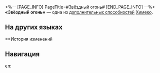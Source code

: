 <%-- [PAGE_INFO]
PageTitle=#Звёздный огонь#
[END_PAGE_INFO] --%>
{{Навык Инфобокс
|Название         = Звёздный огонь
|Изображение      = След Звёздный огонь.png
|Персонаж         = Химеко
|Тип              = Доп. способность
|Возвышение       = 2
|Длительность     = 
|Описание         = Использование атаки имеет {{Доп эффект|базовый шанс}} 50% наложить на противника статус Горение на 2 хода.<br />Противник со статусом Горение будет получать периодический огненный урон, равный 30% от силы атаки Химеко, в начале каждого хода.
|Свойство1        = 
|Масштабирование1 = 
}}
'''«Звёздный огонь»''' — одна из [[дополнительная способность|дополнительных способностей]] [[Химеко]].

==На других языках==
{{На других языках
|en   = Starfire
|zhs  = 星火
|zht  = 星火
|ja   = {{Rubi|星火|せいか}}
|ko   = 불티
|es   = Fuego estelar
|fr   = Feu d'étoile
|ru   = Звёздный огонь
|th   = Starfire
|vi   = Ngôi Sao Lửa
|de   = Sternenfeuer
|id   = Starfire
|pt   = Chama Estelar
}}

==История изменений
{{История изменений|3.5}}

==Навигация==
{{Навык Навбокс|Химеко}}

[[en:]]
